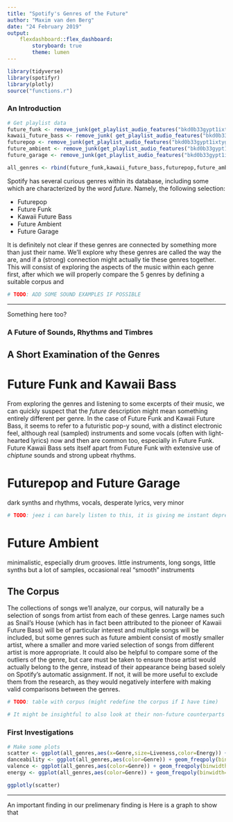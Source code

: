 ```yaml
---
title: "Spotify's Genres of the Future"
author: "Maxim van den Berg"
date: "24 February 2019"
output:
    flexdashboard::flex_dashboard:
        storyboard: true
        theme: lumen
---
```



```r
library(tidyverse)
library(spotifyr)
library(plotly)
source("functions.r")
```

### An Introduction

```r
# Get playlist data
future_funk <- remove_junk(get_playlist_audio_features("bkd0b33gypt1ixtyg44x4y2ui","4a0xb2zui3hIPll7CMgeSu"))
kawaii_future_bass <- remove_junk( get_playlist_audio_features("bkd0b33gypt1ixtyg44x4y2ui","75OfhBfc4tnQ8MFdiPiMcx"))
futurepop <- remove_junk(get_playlist_audio_features("bkd0b33gypt1ixtyg44x4y2ui","1TBQdi8VdYsvruWv1W5HjB"))
future_ambient <- remove_junk(get_playlist_audio_features("bkd0b33gypt1ixtyg44x4y2ui","2dZ7eWcGRtuyseKY5QNZoP"))
future_garage <- remove_junk(get_playlist_audio_features("bkd0b33gypt1ixtyg44x4y2ui","2IgZ50kclGP2tNVx7mu9vL"))

all_genres <- rbind(future_funk,kawaii_future_bass,futurepop,future_ambient,future_garage)
```

Spotify has several curious genres within its database, including some which are characterized by the word *future*. Namely, the following selection:

- Futurepop
- Future Funk
- Kawaii Future Bass
- Future Ambient
- Future Garage

It is definitely not clear if these genres are connected by something more than just their name. We'll explore why these genres are called the way the are, and if a (strong) connection might actually tie these genres together. This will consist of exploring the aspects of the music within each genre first, after which we will properly compare the 5 genres by defining a suitable corpus and

```r
# TODO: ADD SOME SOUND EXAMPLES IF POSSIBLE
```

***

Something here too?



### A Future of Sounds, Rhythms and Timbres

## A Short Examination of the Genres
# Future Funk and Kawaii Bass
From exploring the genres and listening to some excerpts of their music, we can quickly suspect that the *future* description might mean something entirely different per genre. In the case of Future Funk and Kawaii Future Bass, it seems to refer to a futuristic pop-y sound, with a distinct electronic feel, although real (sampled) instruments and some vocals (often with light-hearted lyrics) now and then are common too, especially in Future Funk. Future Kawaii Bass sets itself apart from Future Funk with extensive use of *chiptune* sounds and strong upbeat rhythms.

# Futurepop and Future Garage
dark synths and rhythms, vocals, desperate lyrics, very minor
```r
# TODO: jeez i can barely listen to this, it is giving me instant depression
```

# Future Ambient
minimalistic, especially drum grooves. little instruments, long songs, little synths but a lot of samples, occasional real "smooth" instruments

## The Corpus

The collections of songs we'll analyze, our corpus, will naturally be a selection of songs from artist from each of these genres. Large names such as Snail's House (which has in fact been attributed to the pioneer of Kawaii Future Bass) will be of particular interest and multiple songs will be included, but some genres such as future ambient consist of mostly smaller artist, where a smaller and more varied selection of songs from different artist is more appropriate.
It could also be helpful to compare some of the outliers of the genre, but care must be taken to ensure those artist would actually belong to the genre, instead of their appearance being based solely on Spotify's automatic assignment. If not, it will be more useful to exclude them from the research, as they would negatively interfere with making valid comparisons between the genres.

```r
# TODO: table with corpus (might redefine the corpus if I have time)
```


```r
# It might be insightful to also look at their non-future counterparts (if those exist), and see how each future genre differs from them to discover if any pattern may exist.
```



### First Investigations

```r
# Make some plots
scatter <- ggplot(all_genres,aes(x=Genre,size=Liveness,color=Energy)) + geom_jitter(aes(y=Valence)) + geom_bar(aes(x=Genre,y=Valence),alpha=0.3,stat="summary")
danceability <- ggplot(all_genres,aes(color=Genre)) + geom_freqpoly(binwidth=0.15,aes(x=Danceability),size=1)
valence <- ggplot(all_genres,aes(color=Genre)) + geom_freqpoly(binwidth=0.15,aes(x=Valence),size=1)
energy <- ggplot(all_genres,aes(color=Genre)) + geom_freqpoly(binwidth=0.15,aes(x=Energy),size=1)
```

```r
ggplotly(scatter)
```

***

An important finding in our prelimenary finding is
Here is a graph to show that
